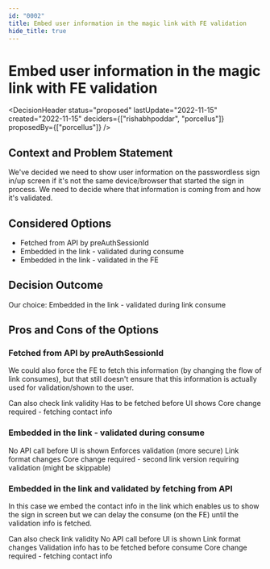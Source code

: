 ```yaml
---
id: "0002"
title: Embed user information in the magic link with FE validation
hide_title: true
---
```



# Embed user information in the magic link with FE validation

<DecisionHeader status="proposed" lastUpdate="2022-11-15" created="2022-11-15" deciders={["rishabhpoddar", "porcellus"]} proposedBy={["porcellus"]} />

## Context and Problem Statement

We've decided we need to show user information on the passwordless sign in/up screen if it's not the same device/browser that started the sign in process.
We need to decide where that information is coming from and how it's validated.

## Considered Options

* Fetched from API by preAuthSessionId
* Embedded in the link - validated during consume
* Embedded in the link - validated in the FE

## Decision Outcome

Our choice: Embedded in the link - validated during link consume

## Pros and Cons of the Options

### Fetched from API by preAuthSessionId

We could also force the FE to fetch this information (by changing the flow of link consumes), but that still doesn't ensure that this information is actually used for validation/shown to the user.

<ArgumentPro> Can also check link validity </ArgumentPro>
<ArgumentCon> Has to be fetched before UI shows </ArgumentCon>
<ArgumentCon> Core change required - fetching contact info </ArgumentCon>

### Embedded in the link - validated during consume

<ArgumentPro> No API call before UI is shown </ArgumentPro>
<ArgumentPro> Enforces validation (more secure) </ArgumentPro>
<ArgumentCon> Link format changes </ArgumentCon>
<ArgumentCon> Core change required - second link version requiring validation (might be skippable)</ArgumentCon>

### Embedded in the link and validated by fetching from API

In this case we embed the contact info in the link which enables us to show the sign in screen but we can delay the consume (on the FE) until the validation info is fetched.

<ArgumentPro> Can also check link validity </ArgumentPro>
<ArgumentPro> No API call before UI is shown </ArgumentPro>
<ArgumentCon> Link format changes </ArgumentCon>
<ArgumentCon> Validation info has to be fetched before consume </ArgumentCon>
<ArgumentCon> Core change required - fetching contact info </ArgumentCon>
